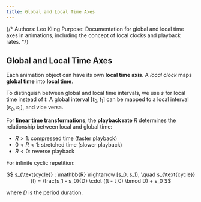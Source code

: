 ```yaml
---
title: Global and Local Time Axes
---
```


{/*
Authors: Leo Kling
Purpose: Documentation for global and local time axes in animations, including the concept of local clocks and playback rates.
*/}

## Global and Local Time Axes

Each animation object can have its own **local time axis**. A *local clock* maps **global time** into **local time**.

To distinguish between global and local time intervals, we use $s$ for local time instead of $t$.
A global interval $[t_0, t_1]$ can be mapped to a local interval $[s_0, s_1]$, and vice versa.

For **linear time transformations**, the **playback rate** $R$ determines the relationship between local and global time:

* $R > 1$: compressed time (faster playback)
* $0 < R < 1$: stretched time (slower playback)
* $R < 0$: reverse playback

For infinite cyclic repetition:

$$
s_{\text{cycle}} : \mathbb{R} \rightarrow [s_0, s_1), \quad s_{\text{cycle}}(t) = \frac{s_1 - s_0}{D} \cdot ((t - t_0) \bmod D) + s_0
$$

where $D$ is the period duration.
